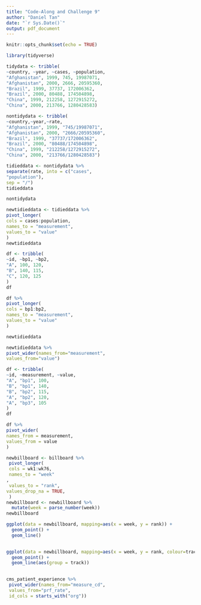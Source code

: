 ```yaml
---
title: "Code-Along and Challenge 9"
author: "Daniel Tan"
date: "`r Sys.Date()`"
output: pdf_document
---
```


```r
knitr::opts_chunk$set(echo = TRUE)
```



```r
library(tidyverse)


```

```r
tidydata <- tribble(
~country, ~year, ~cases, ~population,
"Afghanistan", 1999, 745, 19987071,
"Afghanistan", 2000, 2666, 20595360,
"Brazil", 1999, 37737, 172006362,
"Brazil", 2000, 80488, 174504898,
"China", 1999, 212258, 1272915272,
"China", 2000, 213766, 1280428583)
```

```r
nontidydata <- tribble(
~country,~year,~rate,
"Afghanistan", 1999, "745/19987071",
"Afghanistan", 2000, "2666/20595360",
"Brazil", 1999, "37737/172006362",
"Brazil", 2000, "80488/174504898",
"China", 1999, "212258/1272915272",
"China", 2000, "213766/1280428583")

```

```r
tidieddata <- nontidydata %>%
separate(rate, into = c("cases",
"population"),
sep = "/")
tidieddata
```

```r
nontidydata
```

```r
newtidieddata <- tidieddata %>%
pivot_longer(
cols = cases:population,
names_to = "measurement",
values_to = "value"
)
newtidieddata
```

```r
df <- tribble(
~id, ~bp1, ~bp2,
"A", 100, 120,
"B", 140, 115,
"C", 120, 125
)
df
```

```r
df %>%
pivot_longer(
cols = bp1:bp2,
names_to = "measurement",
values_to = "value"
)
```

```r
newtidieddata
```

```r
newtidieddata %>%
pivot_wider(names_from="measurement",
values_from="value")
```


```r
df <- tribble(
~id, ~measurement, ~value,
"A", "bp1", 100,
"B", "bp1", 140,
"B", "bp2", 115,
"A", "bp2", 120,
"A", "bp3", 105
)
df
```


```r
df %>%
pivot_wider(
names_from = measurement,
values_from = value
)
```


```r
newbillboard <- billboard %>%
 pivot_longer(
 cols = wk1:wk76,
 names_to = "week"
,
 values_to = "rank",
values_drop_na = TRUE,
 )
newbillboard <- newbillboard %>%
  mutate(week = parse_number(week))
newbillboard
```
```r
ggplot(data = newbillboard, mapping=aes(x = week, y = rank)) +
  geom_point() +
  geom_line() 
  

```

```r
ggplot(data = newbillboard, mapping=aes(x = week, y = rank, colour=track)) +
  geom_point() +
  geom_line(aes(group = track)) 
  

```

```r
cms_patient_experience %>%
 pivot_wider(names_from="measure_cd",
 values_from="prf_rate",
 id_cols = starts_with("org"))
```


